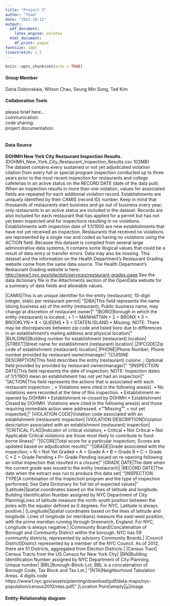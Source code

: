 ```yaml
---
title: "Project 3"
author: "Team"
date: "2022-10-12"
output:
  pdf_document: 
    latex_engine: xelatex
  html_document:
    df_print: paged
fontsize: 10pt
linestretch: 1.5
---
```


```r
knitr::opts_chunk$set(echo = TRUE)
```

#### Group Member \
Daria Dubovskaia, Wilson Chau, Seung Min Song, Ted Kim
\

#### Collaboration Tools \
please brief here...\
communication:\
code sharing:\
project documentation:\
\

#### Data Source \
**DOHMH New York City Restaurant Inspection Results.** (DOHMH_New_York_City_Restaurant_Inspection_Results.csv 102MB) \
The dataset contains every sustained or not yet adjudicated violation citation from every full or special program inspection conducted up to three years prior to the most recent inspection for restaurants and college cafeterias in an active status on the RECORD DATE (date of the data pull). When an inspection results in more than one violation, values for associated fields are repeated for each additional violation record. Establishments are uniquely identified by their CAMIS (record ID) number. Keep in mind that thousands of restaurants start business and go out of business every year; only restaurants in an active status are included in the dataset.
Records are also included for each restaurant that has applied for a permit but has not yet been inspected and for inspections resulting in no violations. Establishments with inspection date of 1/1/1900 are new establishments that have not yet received an inspection. Restaurants that received no violations are represented by a single row and coded as having no violations using the ACTION field.
Because this dataset is compiled from several large administrative data systems, it contains some illogical values that could be a result of data entry or transfer errors. Data may also be missing.
This dataset and the information on the Health Department’s Restaurant Grading website come from the same data source. The Health Department’s Restaurant Grading website is here:
[http://www1.nyc.gov/site/doh/services/restaurant-grades.page](http://www1.nyc.gov/site/doh/services/restaurant-grades.page)
See the data dictionary file in the Attachments section of the OpenData website for a summary of data fields and allowable values.\

|CAMIS|This is an unique identifier for the entity (restaurant); 
10-digit integer, static per restaurant permit|
"|DBA|This field represents the name (doing business as) of the entity (restaurant); 
Public business name, may change at discretion of restaurant owner|"
"|BORO|Borough in which the entity (restaurant) is located.;
• 1 = MANHATTAN 
• 2 = BRONX 
• 3 = BROOKLYN 
• 4 = QUEENS 
• 5 = STATEN ISLAND 
• Missing; 
NOTE: There may be discrepancies between zip code and listed boro due to differences in an establishment's mailing address and physical location|"
|BUILDING|Building number for establishment (restaurant) location|
|STREET|Street name for establishment (restaurant) location|
|ZIPCODE|Zip code of establishment (restaurant) location|
|PHONE|Phone Number; Phone number provided by restaurant owner/manager|
"|CUISINE DESCRIPTION|This field describes the entity (restaurant) cuisine. ; 
Optional field provided by provided by restaurant owner/manager|"
"|INSPECTION DATE|This field represents the date of inspection; 
NOTE: Inspection dates of 1/1/1900 mean an establishment has not yet had an inspection|"
"|ACTION|This field represents the actions that is associated with each restaurant inspection. ; 
• Violations were cited in the following area(s). 
• No violations were recorded at the time of this inspection. 
• Establishment re-opened by DOHMH 
• Establishment re-closed by DOHMH 
• Establishment Closed by DOHMH. Violations were cited in the following area(s) and those requiring immediate action were addressed. 
• ""Missing"" = not yet inspected;|"
|VIOLATION CODE|Violation code associated with an establishment (restaurant) inspection|
|VIOLATION DESCRIPTION|Violation description associated with an establishment (restaurant) inspection|
"|CRITICAL FLAG|Indicator of critical violation; 
• Critical 
• Not Critical 
• Not Applicable 
Critical violations are those most likely to contribute to food-borne illness|"
"|SCORE|Total score for a particular inspection; 
Scores are updated based on adjudication results|"
"|GRADE|Grade associated with the inspection; 
• N = Not Yet Graded
• A = Grade A
• B = Grade B
• C = Grade C
• Z = Grade Pending
• P= Grade Pending issued on re-opening following an initial inspection that resulted in a closure|"
|GRADE DATE|The date when the current grade was issued to the entity (restaurant)|
|RECORD DATE|The date when the extract was run to produce this data set|
"|INSPECTION TYPE|A combination of the inspection program and the type of inspection performed; 
See Data Dictionary for full list of expected values|"
|Latitude|Spatial coordinates based on the lines of latitude and longitude. Building Identification Number assigned by NYC Department of City PlanningLines of latitude measure the north-south position between the poles with the equator defined as 0 degrees. For NYC, Latitude is always positive.|
|Longitude|Spatial coordinates based on the lines of latitude and longitude. Lines of longitude (or meridians) measure the east-west position, with the prime meridian running through Greenwich, England. For NYC, Longitude is always negative.|
|Community Board|Concatenation of Borough and Community District within the borough. NYC has 59 community districts, represented by advisory Community Boards.|
|Council District|District represented by a member of the NYC Council. As of 2012, there are 51 Districts, aggregated from Election Districts.|
|Census Tract| Census Tracts from the US Census for New York City|
|BIN|Building Identification Number assigned by NYC Department of City Planning. Unique number|
|BBL|Borough-Block-Lot, BBL is a concatenation of Borough Code, Tax Block and Tax Lot.|
"|NTA|Neighborhood Tabulation Areas. 4 digits code
https://www1.nyc.gov/assets/planning/download/pdf/data-maps/nyc-population/census2010/ntas.pdf|"
|Location Point|empty|![image](https://user-images.githubusercontent.com/43358528/195491706-ff1dde36-793d-4959-923b-3ac811e33e23.png)


#### Entity-Relationship diagram \




